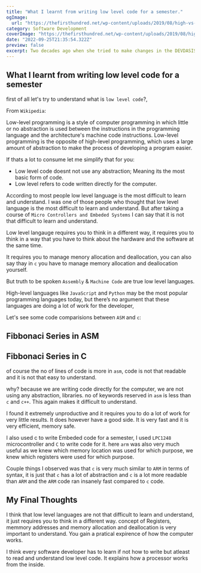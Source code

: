 ```yaml
---
title: "What I learnt from writing low level code for a semester."
ogImage:
  url: "https://thefirsthundred.net/wp-content/uploads/2019/08/high-vs-low-level-languages-copy-1200x675.png"
category: Software Development
coverImage: "https://thefirsthundred.net/wp-content/uploads/2019/08/high-vs-low-level-languages-copy-1200x675.png"
date: "2022-09-25T21:35:54.322Z"
preview: false
excerpt: Two decades ago when she tried to make changes in the DEVDASIS’S life they threw chappals at her, when she went for the second time they threw tomatoes at her instead of taking this as a strict no she took this incident as an improvement
---
```


## What I learnt from writing low level code for a semester

first of all let's try to understand what is `low level code`?,

From `Wikipedia`:

Low-level programming is a style of computer programming in which little or no abstraction is used between the instructions in the programming language and the architecture's machine code instructions.
Low-level programming is the opposite of high-level programming, which uses a large amount of abstraction to make the process of developing a program easier.

If thats a lot to consume let me simplify that for you:

- Low level code doesnt not use any abstraction; Meaning its the most basic form of code.
- Low level refers to code written directly for the computer.

According to most people low level language is the most difficult to learn and understand.
I was one of those people who thought that low level language is the most difficult to learn and understand.
But after taking a course of `Micro Controllers and Embeded Systems` I can say that it is not that difficult to learn and understand.

Low level langauge requires you to think in a different way, it requires you to think in a way that you have to think about the hardware and the software at the same time.

It requires you to manage menory allocation and deallocation, you can also say thay in `c` you have to manage memory allocation and deallocation yourself.

But truth to be spoken `Assembly` & `Machine Code` are true low level languages.

High-level languages like `JavaScript` and `Python` may be the most popular programming languages today,
but there’s no argument that these languages are doing a lot of work for the developer,

Let's see some code comparisions between `ASM` and `c`:

## Fibbonaci Series in ASM

<script src="https://gist.github.com/Prajwalprakash3722/15a14dc3aa379b276a29f0d3f98e59ab.js"></script>

## Fibbonaci Series in C

<script src="https://gist.github.com/Prajwalprakash3722/9f49eb73185b66900a26b5cc4a983e53.js"></script>

of course the no of lines of code is more in `asm`, code is not that readable and it is not that easy to understand.

why? because we are writing code directly for the computer, we are not using any abstraction, libraries.
no of keywords reserved in `asm` is less than `c` and `c++`. This again makes it difficult to understand.

I found it extremely unproductive and it requires you to do a lot of work for very little results.
It does however have a good side. It is very fast and it is very efficient, memory safe.

I also used c to write Embeded code for a semester, I used `LPC1248` microcontroller and `C` to write code for it.
here `arm` was also very much useful as we knew which memory location was used for which purpose, we knew which registers were used for which purpose.

Couple things I observed was that `c` is very much similar to `ARM` in terms of syntax, it is just that `c` has a lot of abstraction and `c` is a lot more readable than `ARM` and the `ARM` code ran insanely fast compared to `c` code.

## My Final Thoughts

I think that low level languages are not that difficult to learn and understand, it just requires you to think in a different way.
concept of Registers, memmory addresses and memory allocation and deallocation is very important to understand.
You gain a pratical expirence of how the computer works.

I think every software developer has to learn if not how to write but atleast to read and understand low level code.
It explains how a processor works from the inside.
